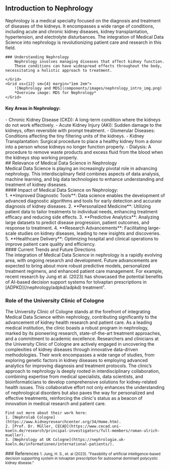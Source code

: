 
## Introduction to Nephrology
<Grid container spacing={4} margin="0em 0em">
    <Grid xs={12} sm={7} margin="1em 0em" style={{textAlign:"justify"}}>
        Nephrology is a medical specialty focused on the diagnosis and treatment of diseases of the kidneys. 
        It encompasses a wide range of conditions, including acute and chronic kidney diseases, kidney transplantation, hypertension, and electrolyte disturbances. 
        The integration of Medical Data Science into nephrology is revolutionizing patient care and research in this field.
    
    ### Understanding Nephrology
        Nephrology involves managing diseases that affect kidney function.
        These conditions can have widespread effects throughout the body, necessitating a holistic approach to treatment.

    </Grid>
    <Grid xs={12} sm={4} margin="1em 2em">
        ![Nephrology and MDS](components/images/nephrology_intro_img.png)
        *Overview image: MDS for Nephrology*
    </Grid>
</Grid>

#### Key Areas in Nephrology:
<div style={{textAlign:"justify", margin:"1em 0em"}}>
    - Chronic Kidney Disease (CKD): A long-term condition where the kidneys do not work effectively.
    - Acute Kidney Injury (AKI): Sudden damage to the kidneys, often reversible with prompt treatment.
    - Glomerular Diseases: Conditions affecting the tiny filtering units of the kidneys.
    - Kidney Transplantation: Surgical procedure to place a healthy kidney from a donor into a person whose kidneys no longer function properly.
    - Dialysis: A procedure to remove waste products and excess fluid from the blood when the kidneys stop working properly.
</div>
## Relevance of Medical Data Science in Nephrology
<div style={{textAlign:"justify", margin:"1em 0em"}}>
    Medical Data Science is playing an increasingly pivotal role in advancing nephrology. This interdisciplinary field combines aspects of data analysis, machine learning, and big data technologies to enhance understanding and treatment of kidney diseases.
</div>
#### Impact of Medical Data Science on Nephrology:
<div style={{textAlign:"justify"}}>
    1. **Improved Diagnostic Tools**: Data science enables the development of advanced diagnostic algorithms and tools for early detection and accurate diagnosis of kidney diseases.
    2. **Personalized Medicine**: Utilizing patient data to tailor treatments to individual needs, enhancing treatment efficacy and reducing side effects.
    3. **Predictive Analytics**: Analyzing large datasets to predict disease progression, patient outcomes, and response to treatment.
    4. **Research Advancements**: Facilitating large-scale studies on kidney diseases, leading to new insights and discoveries.
    5. **Healthcare Delivery**: Optimizing hospital and clinical operations to improve patient care quality and efficiency.
</div>
#### Current Trends and Future Directions
<div style={{textAlign:"justify", margin:"1em 0em"}}>
    The integration of Medical Data Science in nephrology is a rapidly evolving area, with ongoing research and development.
    Future advancements are expected to bring about more robust predictive models, personalized treatment regimens, and enhanced patient care management.
    For example, recent research by Jung et al. (2023) has showcased the potential benefits of AI-based decision support systems for tolvaptan prescriptions in [ADPKD](/nephrology/adpkd/adpkd) treatment¹.
</div>

### Role of the University Clinic of Cologne
<div style={{textAlign:"justify", margin:"1em 0em"}}>
    The University Clinic of Cologne stands at the forefront of integrating Medical Data Science within nephrology, contributing significantly to the advancement of kidney health research and patient care. 
    As a leading medical institution, the clinic boasts a robust program in nephrology, marked by its pioneering research, state-of-the-art treatment approaches, and a commitment to academic excellence. 
    Researchers and clinicians at the University Clinic of Cologne are actively engaged in uncovering the complexities of kidney diseases through innovative data-driven methodologies. 
    Their work encompasses a wide range of studies, from exploring genetic factors in kidney diseases to employing advanced analytics for improving diagnosis and treatment protocols. 
    The clinic’s approach to nephrology is deeply rooted in interdisciplinary collaboration, combining expertise from medical specialists, data scientists, and bioinformaticians to develop comprehensive solutions for kidney-related health issues. 
    This collaborative effort not only enhances the understanding of nephrological disorders but also paves the way for personalized and effective treatments, reinforcing the clinic's status as a beacon of innovation in medical research and patient care.
    
    Find out more about their work here: 
    1. [Nephrolab Cologne](https://www.kidneyresearchcenter.org/34/Home.htm).
    2. [Prof. Dr. Müller, CECAD](https://www.cecad.uni-koeln.de/research/principal-investigators/full-members/roman-ulrich-mueller).
    3. [Nephrology at UK Cologne](https://nephrologie.uk-koeln.de/informationen/international-patients/).
</div>
<Divider color="white" style={{ margin: "2em 0em 0em 0em" }} />
### References
<small>
  1. Jung, H. S., et. al (2023). "Feasibility of artificial intelligence-based
  decision supporting system in tolvaptan prescription for autosomal dominant
  polycystic kidney disease."
</small>
